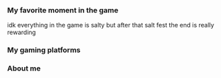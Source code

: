 ===My favorite moment in the game===
idk everything in the game is salty but after that salt fest the end is really rewarding

===My gaming platforms===


===About me===
